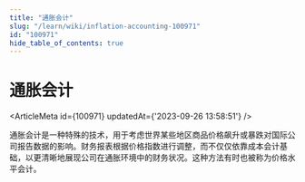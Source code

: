 ```yaml
---
title: "通胀会计"
slug: "/learn/wiki/inflation-accounting-100971"
id: "100971"
hide_table_of_contents: true
---
```



# 通胀会计

<ArticleMeta id={100971} updatedAt={'2023-09-26 13:58:51'} />
<div className='border-solid border-b border-t-0 my-4 border-[var(--ifm-color-gray-300)]' />

通胀会计是一种特殊的技术，用于考虑世界某些地区商品价格飙升或暴跌对国际公司报告数据的影响。财务报表根据价格指数进行调整，而不仅仅依靠成本会计基础，以更清晰地展现公司在通胀环境中的财务状况。这种方法有时也被称为价格水平会计。
